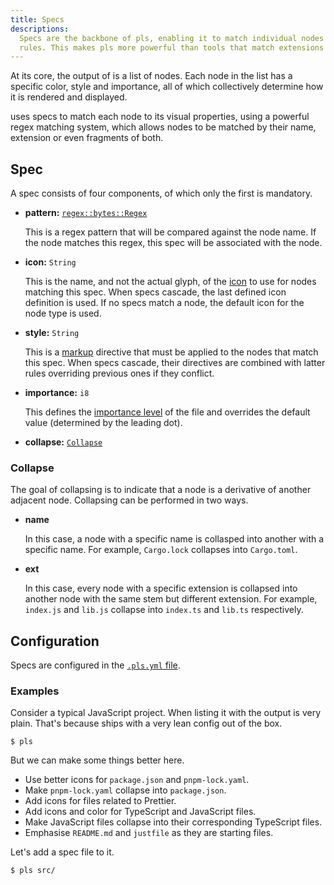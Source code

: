 ```yaml
---
title: Specs
descriptions:
  Specs are the backbone of pls, enabling it to match individual nodes to style
  rules. This makes pls more powerful than tools that match extensions or types.
---
```



At its core, the output of <Pls /> is a list of nodes. Each node in the list has
a specific color, style and importance, all of which collectively determine how
it is rendered and displayed.

<Pls /> uses specs to match each node to its visual properties, using a powerful
regex matching system, which allows nodes to be matched by their name, extension
or even fragments of both.

## Spec

A spec consists of four components, of which only the first is mandatory.

- **pattern:**
  [`regex::bytes::Regex`](https://docs.rs/regex/latest/regex/bytes/struct.Regex.html)

  This is a regex pattern that will be compared against the node name. If the
  node matches this regex, this spec will be associated with the node.

- **icon:** `String`

  This is the name, and not the actual glyph, of the [icon](/pls/features/icons)
  to use for nodes matching this spec. When specs cascade, the last defined icon
  definition is used. If no specs match a node, the default icon for the node
  type is used.

- **style:** `String`

  This is a [markup](/pls/guides/markup) directive that must be applied to the
  nodes that match this spec. When specs cascade, their directives are combined
  with latter rules overriding previous ones if they conflict.

- **importance:** `i8`

  This defines the [importance level](/pls/features/importance/) of the file and
  overrides the default value (determined by the leading dot).

- **collapse:** [`Collapse`](#collapse)

### Collapse

The goal of collapsing is to indicate that a node is a derivative of another
adjacent node. Collapsing can be performed in two ways.

- **name**

  In this case, a node with a specific name is collasped into another with a
  specific name. For example, `Cargo.lock` collapses into `Cargo.toml`.

- **ext**

  In this case, every node with a specific extension is collapsed into another
  node with the same stem but different extension. For example, `index.js` and
  `lib.js` collapse into `index.ts` and `lib.ts` respectively.

## Configuration

Specs are configured in the [`.pls.yml` file](/pls/guides/conf/).

### Examples

Consider a typical JavaScript project. When listing it with <Pls /> the output
is very plain. That's because <Pls /> ships with a very lean config out of the
box.

```console
$ pls
```

<SpecsDef />

But we can make some things better here.

- Use better icons for `package.json` and `pnpm-lock.yaml`.
- Make `pnpm-lock.yaml` collapse into `package.json`.
- Add icons for files related to Prettier.
- Add icons and color for TypeScript and JavaScript files.
- Make JavaScript files collapse into their corresponding TypeScript files.
- Emphasise `README.md` and `justfile` as they are starting files.

Let's add a spec file to it.

<SpecsConf />

<SpecsConfd />

```console
$ pls src/
```

<SpecsConfdSrc />
